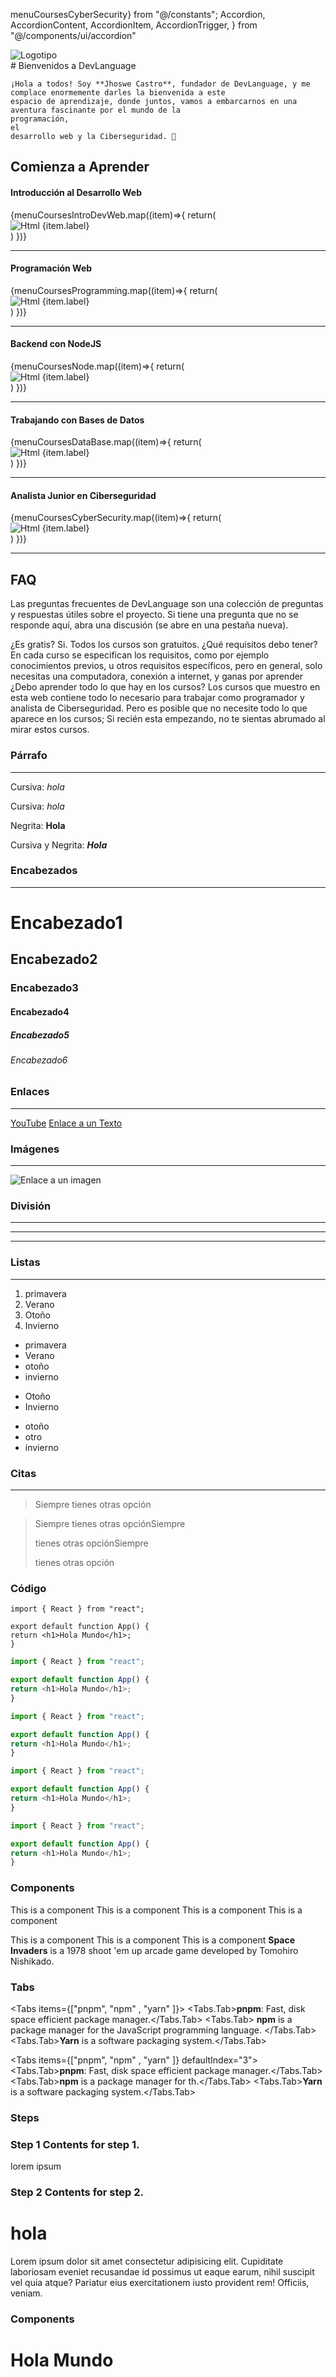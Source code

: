 menuCoursesCyberSecurity} from
"@/constants";
Accordion,
AccordionContent,
AccordionItem,
AccordionTrigger,
} from "@/components/ui/accordion"




<div className="text-center mt-10">

  <div className="flex justify-center">
    <Image className="-mt-5" alt="Logotipo" src='/assets/logotipo.png' width={400} height={400} />
  </div>

  <div className="-mt-16">
    # Bienvenidos a DevLanguage

    ¡Hola a todos! Soy **Jhoswe Castro**, fundador de DevLanguage, y me complace enormemente darles la bienvenida a este
    espacio de aprendizaje, donde juntos, vamos a embarcarnos en una aventura fascinante por el mundo de la
    programación,
    el
    desarrollo web y la Ciberseguridad. 🚀
  </div>

  <div className="my-10">
    <Cards className="!grid-cols-2 !grid-rows-2">
      <Card className="flex justify-center border dark:hover:text-black " title="Empieza ahora →"
        href="/docs/guide/built-ins/callout" />
      <Card className="flex justify-center border duration-300 ease-in-out" title="Vamos a practicar →"
        href="/docs/guide/built-ins/tabs" />
    </Cards>
  </div>

  ## Comienza a Aprender

  <h4 className="mt-10 mb-5 flex justify-start font-semibold">Introducción al Desarrollo Web</h4>

  <div>
    <Cards className="!grid-cols-4">
      {menuCoursesIntroDevWeb.map((item)=>{
      return(
      <div
        className="border flex justify-center flex-col items-center hover:scale-105 hover:border-[#39b5ff] duration-300 ease-in-out relative m-5">
        <Image className="p-5 pb-20" alt="Html" src={item.imgURL} width={150} height={150} />
        <Link href={item.route}
          className="border bottom-5 absolute w-[200px] p-1 -rotate-3 hover:border-[#39b5ff] bg-[#fff] text-[#000] hover:bg-[#39b5ff]  font-semibold">
        {item.label}
        </Link>
      </div>
      )
      })}
    </Cards>
  </div>

  ---

  <h4 className="my-5 flex justify-start font-semibold">Programación Web</h4>

  <div>
    <Cards className="!grid-cols-4">
      {menuCoursesProgramming.map((item)=>{
      return(
      <div
        className="border flex justify-center flex-col items-center hover:scale-105 hover:border-[#39b5ff] duration-300 ease-in-out relative m-5">
        <Image className="p-5 pb-20" alt="Html" src={item.imgURL} width={150} height={150} />
        <Link href={item.route}
          className="border bottom-5 absolute w-[200px] p-1 -rotate-3 hover:border-[#39b5ff] bg-[#000] text-[#fff] hover:bg-[#39b5ff]  font-semibold">
        {item.label}
        </Link>
      </div>
      )
      })}
    </Cards>
  </div>

  ---

  <h4 className="my-5 flex justify-start font-semibold">Backend con NodeJS</h4>

  <div>
    <Cards className="!grid-cols-4">
      {menuCoursesNode.map((item)=>{
      return(
      <div
        className="border flex justify-center flex-col items-center hover:scale-105 hover:border-[#39b5ff] duration-300 ease-in-out relative m-5">
        <Image className="p-5 pb-20" alt="Html" src={item.imgURL} width={150} height={150} />
        <Link href={item.route}
          className="border bottom-5 absolute w-[200px] p-1 -rotate-3 hover:border-[#39b5ff] bg-[#fff] text-[#000] hover:bg-[#39b5ff]  font-semibold">
        {item.label}
        </Link>
      </div>
      )
      })}
    </Cards>
  </div>

  ---

  <h4 className="my-5 flex justify-start font-semibold">Trabajando con Bases de Datos</h4>

  <div>
    <Cards className="!grid-cols-4">
      {menuCoursesDataBase.map((item)=>{
      return(
      <div
        className="border flex justify-center flex-col items-center hover:scale-105 hover:border-[#39b5ff] duration-300 ease-in-out relative m-5">
        <Image className="p-5 pb-20" alt="Html" src={item.imgURL} width={150} height={150} />
        <Link href={item.route}
          className="border bottom-5 absolute w-[200px] p-1 -rotate-3 hover:border-[#39b5ff] bg-[#000] text-[#fff] hover:bg-[#39b5ff]  font-semibold">
        {item.label}
        </Link>
      </div>
      )
      })}
    </Cards>
  </div>

  ---

  <h4 className="my-5 flex justify-start font-semibold">Analista Junior en Ciberseguridad</h4>

  <div>
    <Cards className="!grid-cols-4">
      {menuCoursesCyberSecurity.map((item)=>{
      return(
      <div
        className="border flex justify-center flex-col items-center hover:scale-105 hover:border-[#39b5ff] duration-300 ease-in-out relative m-5">
        <Image className="p-5 pb-20" alt="Html" src={item.imgURL} width={150} height={150} />
        <Link href={item.route}
          className="border bottom-5 absolute w-[200px] p-1 -rotate-3 hover:border-[#39b5ff] bg-[#fff] text-[#000] hover:bg-[#39b5ff]  font-semibold">
        {item.label}
        </Link>
      </div>
      )
      })}
    </Cards>
  </div>

  ---

  ## FAQ

  <p className="my-10">Las preguntas frecuentes de DevLanguage son una colección de preguntas y respuestas útiles sobre
    el proyecto. Si
    tiene una
    pregunta que no se responde aquí, abra una discusión (se abre en una pestaña nueva).</p>

  <div>
    <Accordion type="single" collapsible>
      <AccordionItem value="item-1">
        <AccordionTrigger>¿Es gratis?</AccordionTrigger>
        <AccordionContent className="flex justify-start">
          Si. Todos los cursos son gratuitos.
        </AccordionContent>
      </AccordionItem>
      <AccordionItem value="item-2">
        <AccordionTrigger>¿Qué requisitos debo tener?</AccordionTrigger>
        <AccordionContent className="flex justify-start text-start">
          En cada curso se especifican los requisitos, como por ejemplo conocimientos previos, u otros requisitos
          específicos, pero en general, solo necesitas una computadora, conexión a
          internet, y ganas por aprender
        </AccordionContent>
      </AccordionItem>
      <AccordionItem value="item-3">
        <AccordionTrigger>¿Debo aprender todo lo que hay en los cursos?</AccordionTrigger>
        <AccordionContent className="flex justify-start text-start">
          Los cursos que muestro en esta web contiene todo lo necesario para trabajar como programador y analista de
          Ciberseguridad. Pero es posible que no necesite todo lo que aparece en los cursos; Si recién esta empezando,
          no te sientas abrumado al mirar estos
          cursos.
        </AccordionContent>
      </AccordionItem>
    </Accordion>

  </div>

</div>



### Párrafo


---

Cursiva:
_hola_

Cursiva:
_hola_

Negrita:
**Hola**

Cursiva y Negrita: **_Hola_**

### Encabezados

---

# Encabezado1

## Encabezado2

### Encabezado3

#### Encabezado4

##### Encabezado5

###### Encabezado6

### Enlaces

---

[YouTube](https://youtube.com)
[Enlace a un Texto](#)

### Imágenes

---

![Enlace a un imagen](https://images.pexels.com/photos/3796788/pexels-photo-3796788.jpeg)

### División

---

---

---

### Listas

---

1. primavera
1. Verano
1. Otoño
1. Invierno

- primavera
- Verano
- otoño
- invierno

* Otoño
* Invierno
- otoño
- otro
- invierno

### Citas

---

> Siempre tienes otras opción

> Siempre tienes otras opciónSiempre
>
> tienes otras opciónSiempre
>
> tienes otras opción

### Código

```
import { React } from "react";

export default function App() {
return <h1>Hola Mundo</h1>;
}
```

```js
import { React } from "react";

export default function App() {
return <h1>Hola Mundo</h1>;
}
```

```js filename="demo.js"
import { React } from "react";

export default function App() {
return <h1>Hola Mundo</h1>;
}
```

```js filename="demo.js" copy
import { React } from "react";

export default function App() {
return <h1>Hola Mundo</h1>;
}
```

```js filename="demo.js" copy {3}
import { React } from "react";

export default function App() {
return <h1>Hola Mundo</h1>;
}
```

### Components

<Callout type="error">This is a component</Callout>
<Callout type="default">This is a component</Callout>
<Callout type="info">This is a component</Callout>
<Callout type="warning">This is a component</Callout>

<Callout type="string">This is a component</Callout>
<Callout type="ReactNode">This is a component</Callout>
<Callout emoji="" type="error">
  This is a component
</Callout>
<Callout emoji="👾">
  **Space Invaders** is a 1978 shoot 'em up arcade game developed by Tomohiro Nishikado.
</Callout>

### Tabs

<Tabs items={["pnpm", "npm" , "yarn" ]}>
  <Tabs.Tab>**pnpm**: Fast, disk space efficient package manager.</Tabs.Tab>
  <Tabs.Tab>
    **npm** is a package manager for the JavaScript programming language.
  </Tabs.Tab>
  <Tabs.Tab>**Yarn** is a software packaging system.</Tabs.Tab>
</Tabs>

<Tabs items={["pnpm", "npm" , "yarn" ]} defaultIndex="3">
  <Tabs.Tab>**pnpm**: Fast, disk space efficient package manager.</Tabs.Tab>
  <Tabs.Tab>**npm** is a package manager for th.</Tabs.Tab>
  <Tabs.Tab>**Yarn** is a software packaging system.</Tabs.Tab>
</Tabs>

### Steps

<Steps>

  ### Step 1 Contents for step 1.

  lorem ipsum

  ### Step 2 Contents for step 2.

</Steps>



<section></section>
<div></div>
<h1 className="bg-slate-500 p-5">hola</h1>
<p>Lorem ipsum dolor sit amet consectetur adipisicing elit. Cupiditate laboriosam eveniet recusandae id possimus ut
  eaque earum, nihil suscipit vel quia atque? Pariatur eius exercitationem iusto provident rem! Officiis, veniam.</p>

### Components


<Counters />

<h1 className="font-semibold flex justify-center">Hola Mundo</h1>